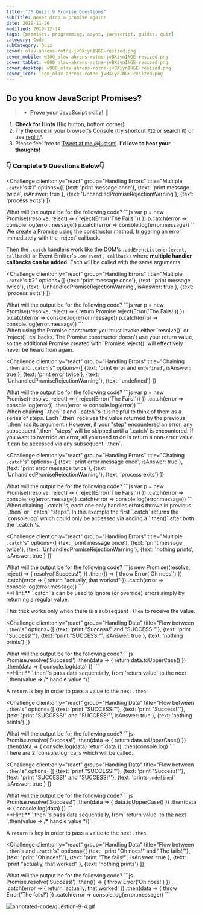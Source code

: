```yaml
---
title: "JS Quiz: 9 Promise Questions"
subTitle: Never drop a promise again!
date: 2019-11-26
modified: 2019-12-14
tags: [promises, programming, async, javascript, guides, quiz]
category: Code
subCategory: Quiz
cover: olav-ahrens-rotne-jvBXiynINGE-resized.png
cover_mobile: w300_olav-ahrens-rotne-jvBXiynINGE-resized.png
cover_tablet: w600_olav-ahrens-rotne-jvBXiynINGE-resized.png
cover_desktop: w900_olav-ahrens-rotne-jvBXiynINGE-resized.png
cover_icon: icon_olav-ahrens-rotne-jvBXiynINGE-resized.png
---
```




## Do you know JavaScript Promises?

> * **Prove your JavaScript skillz!** 🚀

1. **Check for Hints** (Big button, bottom corner).
2. Try the code in your browser's Console (try shortcut `F12` or search it) or use [repl.it](https://repl.it)*.
3. Please feel free to [Tweet at me @justsml](https://twitter.com/intent/tweet?text=Hey%20Dan%2C%20I%20was%20taking%20your%20promises%20quiz%2E%2E%2E&url=https://danlevy.net/). **I'd love to hear your thoughts!**

### 👇 Complete 9 Questions Below👇

<QuizUI>

<Challenge
  client:only="react"
  group="Handling Errors"
  title="Multiple `.catch`'s #1"
  options={[
    {text: 'print message once'},
    {text: 'print message twice', isAnswer: true },
    {text: 'UnhandledPromiseRejectionWarning'},
    {text: 'process exits'}
  ]}
>
  <slot name="question">
  <div className="question">
    What will the output be for the following code?
    ```js
    var p = new Promise((resolve, reject) => {
      reject(Error('The Fails!'))
    })
    p.catch(error => console.log(error.message))
    p.catch(error => console.log(error.message))
    ```
  </div>
  </slot>

  <slot name='explanation'>
  <div className="explanation">
We create a Promise using the constructor method, triggering an error immediately with the `reject` callback.

Then the `.catch` handlers work like the DOM's `.addEventListener(event, callback)` or Event Emitter's `.on(event, callback)` where **multiple handler callbacks can be added.** Each will be called with the same arguments.
    </div>
  </slot>

</Challenge>


<Challenge
  client:only="react"
  group="Handling Errors"
  title="Multiple `.catch`'s #2"
  options={[
    {text: 'print message once'},
    {text: 'print message twice'},
    {text: 'UnhandledPromiseRejectionWarning', isAnswer: true },
    {text: 'process exits'}
  ]}
>
  <slot name="question">
  <div className="question">
    What will the output be for the following code?
    ```js
    var p = new Promise((resolve, reject) => {
      return Promise.reject(Error('The Fails!'))
    })
    p.catch(error => console.log(error.message))
    p.catch(error => console.log(error.message))
    ```
  </div>
  </slot>

  <slot name='explanation'>
  <div className="explanation">
When using the Promise constructor you must invoke either `resolve()` or `reject()` callbacks. The Promise constructor doesn't use your return value, so the additional Promise created with `Promise.reject()` will effectively never be heard from again.
  </div>
  </slot>

</Challenge>

<Challenge
client:only="react"
group="Handling Errors"
title="Chaining `.then` and `.catch`'s"
options={[
  {text: 'print error and `undefined`', isAnswer: true },
  {text: 'print error twice'},
  {text: 'UnhandledPromiseRejectionWarning'},
  {text: 'undefined'}
]}
>
<slot name="question">
<div className="question">
  What will the output be for the following code?
  ```js
  var p = new Promise((resolve, reject) => {
      reject(Error('The Fails!'))
    })
    .catch(error => console.log(error))
    .then(error => console.log(error))
  ```
</div>
</slot>

<slot name='explanation'>
<div className="explanation">
When chaining `.then`'s and `.catch`'s it is helpful to think of them as a series of steps. Each `.then` receives the value returned by the previous `.then` (as its argument.) However, if your "step" encountered an error, any subsequent `.then` "steps" will be skipped until a `.catch` is encountered. If you want to override an error, all you need to do is return a non-error value. It can be accessed via any subsequent `.then`.
</div>
</slot>

</Challenge>

<Challenge
client:only="react"
group="Handling Errors"
title="Chaining `.catch`'s"
options={[
  {text: 'print error message once', isAnswer: true },
  {text: 'print error message twice'},
  {text: 'UnhandledPromiseRejectionWarning'},
  {text: 'process exits'}
]}
>
<slot name="question">
<div className="question">
  What will the output be for the following code?
  ```js
  var p = new Promise((resolve, reject) => {
      reject(Error('The Fails!'))
    })
    .catch(error => console.log(error.message))
    .catch(error => console.log(error.message))
  ```
</div>
</slot>

<slot name='explanation'>
<div className="explanation">
When chaining `.catch`'s, each one only handles errors thrown in previous `.then` or `.catch` "steps". In this example the first `.catch` returns the `console.log` which could only be accessed via adding a `.then()` after both the `.catch`'s.
</div>
</slot>

</Challenge>

<Challenge
  client:only="react"
  group="Handling Errors"
  title="Multiple `.catch`'s"
  options={[
    {text: 'print message once'},
    {text: 'print message twice'},
    {text: 'UnhandledPromiseRejectionWarning'},
    {text: 'nothing prints', isAnswer: true }
  ]}
>
  <slot name="question">
  <div className="question">
    What will the output be for the following code?
    ```js
    new Promise((resolve, reject) => {
        resolve('Success!')
      })
      .then(() => {
        throw Error('Oh noes!')
      })
      .catch(error => {
        return "actually, that worked"
      })
      .catch(error => console.log(error.message))
    ```
  </div>
  </slot>

  <slot name='explanation'>
  <div className="explanation">
**Hint:** `.catch`'s can be used to ignore (or override) errors simply by returning a regular value.

This trick works only when there is a subsequent `.then` to receive the value.
  </div>
  </slot>

</Challenge>

<Challenge
  client:only="react"
  group="Handling Data"
  title="Flow between `.then`'s"
  options={[
    {text: 'print "Success!" and "SUCCESS!"'},
    {text: 'print "Success!"'},
    {text: 'print "SUCCESS!"', isAnswer: true },
    {text: 'nothing prints'}
  ]}
>
  <slot name="question">
  <div className="question">
    What will the output be for the following code?
    ```js
    Promise.resolve('Success!')
      .then(data => {
        return data.toUpperCase()
      })
      .then(data => {
        console.log(data)
      })
    ```
  </div>
  </slot>

  <slot name='explanation'>
  <div className="explanation">
**Hint:** `.then`'s pass data sequentially, from `return value` to the next `.then(value => /* handle value */)`.

A `return` is key in order to pass a value to the next `.then`.
  </div>
  </slot>

</Challenge>

<Challenge
  client:only="react"
  group="Handling Data"
  title="Flow between `.then`'s"
  options={[
    {text: 'print "SUCCESS!"'},
    {text: 'print "Success!"'},
    {text: 'print "SUCCESS!" and "SUCCESS!"', isAnswer: true },
    {text: 'nothing prints'}
  ]}
>
  <slot name="question">
  <div className="question">
    What will the output be for the following code?
    ```js
    Promise.resolve('Success!')
      .then(data => {
        return data.toUpperCase()
      })
      .then(data => {
        console.log(data)
        return data
      })
      .then(console.log)
    ```
  </div>
  </slot>

  <slot name='explanation'>
  <div className="explanation">
There are 2 `console.log` calls which will be called.
  </div>
  </slot>

</Challenge>

<Challenge
  client:only="react"
  group="Handling Data"
  title="Flow between `.then`'s"
  options={[
    {text: 'print "SUCCESS!"'},
    {text: 'print "Success!"'},
    {text: 'print "SUCCESS!" and "SUCCESS!"'},
    {text: 'prints `undefined`', isAnswer: true }
  ]}
  >
  <slot name="question">
  <div className="question">
    What will the output be for the following code?
    ```js
    Promise.resolve('Success!')
      .then(data => {
        data.toUpperCase()
      })
      .then(data => {
        console.log(data)
      })
    ```
  </div>
  </slot>

  <slot name='explanation'>
  <div className="explanation">
**Hint:** `.then`'s pass data sequentially, from `return value` to the next `.then(value => /* handle value */)`.

A `return` is key in order to pass a value to the next `.then`.
  </div>
  </slot>

</Challenge>

<Challenge
  client:only="react"
  group="Handling Data"
  title="Flow between `.then`'s and `.catch`'s"
  options={[
    {text: 'print "Oh noes!" and "The fails!"'},
    {text: 'print "Oh noes!"'},
    {text: 'print "The fails!"', isAnswer: true },
    {text: 'print "actually, that worked"'},
    {text: 'nothing prints'}
  ]}
>
  <slot name="question">
  <div className="question">
    What will the output be for the following code?
    ```js
    Promise.resolve('Success!')
      .then(() => {
        throw Error('Oh noes!')
      })
      .catch(error => {
        return 'actually, that worked'
      })
      .then(data => {
        throw Error('The fails!')
      })
      .catch(error => console.log(error.message))
    ```
  </div>
  </slot>

  <slot name='explanation'>
  <div className="explanation">

![annotated-code/question-9-4.gif](annotated-code/question-9-4.gif)

  </div>
  </slot>

</Challenge>



</QuizUI>

